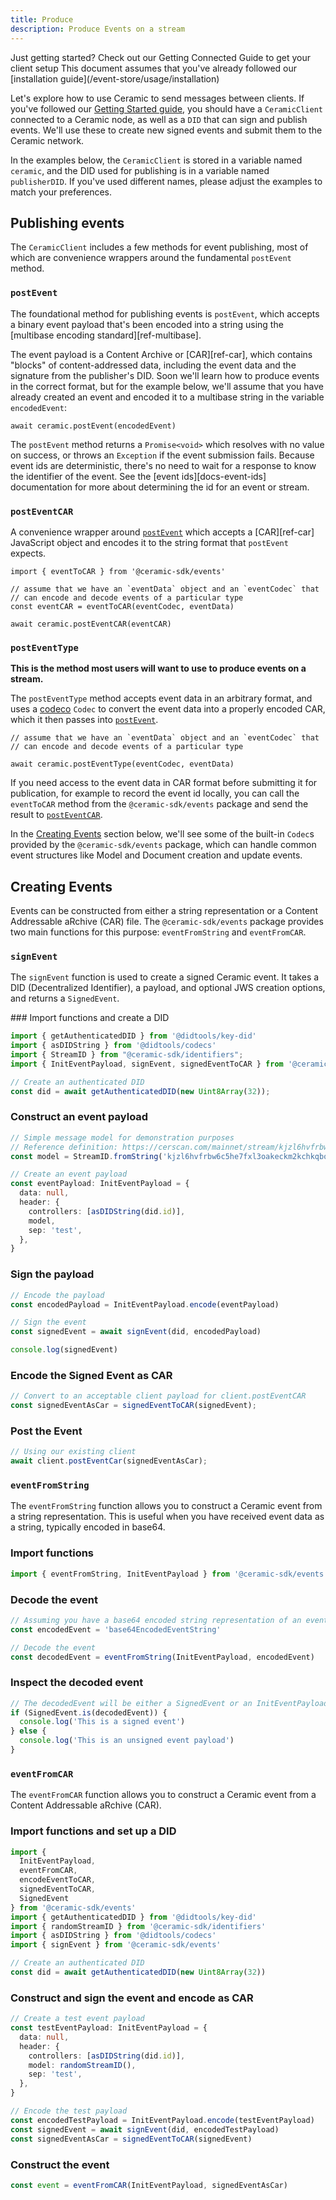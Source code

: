 ```yaml
---
title: Produce
description: Produce Events on a stream
---
```



<Callout>
Just getting started? Check out our Getting Connected Guide to get your client setup
This document assumes that you've already followed our [installation guide](/event-store/usage/installation)
</Callout>

Let's explore how to use Ceramic to send messages between clients. If you've followed our [Getting Started guide](/event-store/usage/installation), you should have a `CeramicClient` connected to a Ceramic node, as well as a `DID` that can sign and publish events. We'll use these to create new signed events and submit them to the Ceramic network.

In the examples below, the `CeramicClient` is stored in a variable named `ceramic`, and the DID used for publishing is in a variable named `publisherDID`. If you've used different names, please adjust the examples to match your preferences.

## Publishing events

The `CeramicClient` includes a few methods for event publishing, most of which are convenience wrappers around the fundamental `postEvent` method.

### `postEvent`

The foundational method for publishing events is `postEvent`, which accepts a binary event payload that's been encoded into a string using the [multibase encoding standard][ref-multibase].

The event payload is a Content Archive or [CAR][ref-car], which contains "blocks" of content-addressed data, including the event data and the signature from the publisher's DID. Soon we'll learn how to produce events in the correct format, but for the example below, we'll assume that you have already created an event and encoded it to a multibase string in the variable `encodedEvent`:

```tsx
await ceramic.postEvent(encodedEvent)
```

The `postEvent` method returns a `Promise<void>` which resolves with no value on success, or throws an `Exception` if the event submission fails. Because event ids are deterministic, there's no need to wait for a response to know the identifier of the event. See the [event ids][docs-event-ids] documentation for more about determining the id for an event or stream.

### `postEventCAR`

A convenience wrapper around [`postEvent`](#postevent) which accepts a [CAR][ref-car] JavaScript object and encodes it to the string format that `postEvent` expects.

```tsx
import { eventToCAR } from '@ceramic-sdk/events'

// assume that we have an `eventData` object and an `eventCodec` that
// can encode and decode events of a particular type
const eventCAR = eventToCAR(eventCodec, eventData)

await ceramic.postEventCAR(eventCAR)

```

### `postEventType`

**This is the method most users will want to use to produce events on a stream.**

The `postEventType` method accepts event data in an arbitrary format, and uses a [codeco](https://github.com/ceramicnetwork/codeco) `Codec` to convert the event data into a properly encoded CAR, which it then passes into [`postEvent`](#postevent).

```tsx
// assume that we have an `eventData` object and an `eventCodec` that
// can encode and decode events of a particular type

await ceramic.postEventType(eventCodec, eventData)

```

If you need access to the event data in CAR format before submitting it for publication, for example to record the event id locally, you can call the `eventToCAR` method from the `@ceramic-sdk/events` package and send the result to [`postEventCAR`](#posteventcar).

In the [Creating Events](#creating-events) section below, we'll see some of the built-in `Codec`s provided by the `@ceramic-sdk/events` package, which can handle common event structures like Model and Document creation and update events.

## Creating Events

Events can be constructed from either a string representation or a Content Addressable aRchive (CAR) file. The `@ceramic-sdk/events` package provides two main functions for this purpose: `eventFromString` and `eventFromCAR`.

### `signEvent`

The `signEvent` function is used to create a signed Ceramic event. It takes a DID (Decentralized Identifier), a payload, and optional JWS creation options, and returns a `SignedEvent`.

<Steps>
### Import functions and create a DID

```typescript
import { getAuthenticatedDID } from '@didtools/key-did'
import { asDIDString } from '@didtools/codecs'
import { StreamID } from "@ceramic-sdk/identifiers";
import { InitEventPayload, signEvent, signedEventToCAR } from '@ceramic-sdk/events'

// Create an authenticated DID
const did = await getAuthenticatedDID(new Uint8Array(32));
```

### Construct an event payload

```typescript
// Simple message model for demonstration purposes
// Reference definition: https://cerscan.com/mainnet/stream/kjzl6hvfrbw6c5he7fxl3oakeckm2kchkqboqug08inkh1tmfqpd8v3oceriml2
const model = StreamID.fromString('kjzl6hvfrbw6c5he7fxl3oakeckm2kchkqboqug08inkh1tmfqpd8v3oceriml2');

// Create an event payload
const eventPayload: InitEventPayload = {
  data: null,
  header: {
    controllers: [asDIDString(did.id)],
    model,
    sep: 'test',
  },
}
```

### Sign the payload

```typescript
// Encode the payload
const encodedPayload = InitEventPayload.encode(eventPayload)

// Sign the event
const signedEvent = await signEvent(did, encodedPayload)

console.log(signedEvent)
```

### Encode the Signed Event as CAR
```typescript
// Convert to an acceptable client payload for client.postEventCAR
const signedEventAsCar = signedEventToCAR(signedEvent);
```

### Post the Event
```typescript
// Using our existing client
await client.postEventCar(signedEventAsCar);
```
</Steps>

### `eventFromString`

The `eventFromString` function allows you to construct a Ceramic event from a string representation. This is useful when you have received event data as a string, typically encoded in base64.

<Steps>

### Import functions

```typescript
import { eventFromString, InitEventPayload } from '@ceramic-sdk/events'
```

### Decode the event

```typescript
// Assuming you have a base64 encoded string representation of an event
const encodedEvent = 'base64EncodedEventString'

// Decode the event
const decodedEvent = eventFromString(InitEventPayload, encodedEvent)
```

### Inspect the decoded event

```typescript
// The decodedEvent will be either a SignedEvent or an InitEventPayload
if (SignedEvent.is(decodedEvent)) {
  console.log('This is a signed event')
} else {
  console.log('This is an unsigned event payload')
}
```

</Steps>

### `eventFromCAR`

The `eventFromCAR` function allows you to construct a Ceramic event from a Content Addressable aRchive (CAR).

<Steps>

### Import functions and set up a DID

```typescript
import { 
  InitEventPayload, 
  eventFromCAR, 
  encodeEventToCAR, 
  signedEventToCAR, 
  SignedEvent 
} from '@ceramic-sdk/events'
import { getAuthenticatedDID } from '@didtools/key-did'
import { randomStreamID } from '@ceramic-sdk/identifiers'
import { asDIDString } from '@didtools/codecs'
import { signEvent } from '@ceramic-sdk/events'

// Create an authenticated DID
const did = await getAuthenticatedDID(new Uint8Array(32))
```

### Construct and sign the event and encode as CAR

```typescript
// Create a test event payload
const testEventPayload: InitEventPayload = {
  data: null,
  header: {
    controllers: [asDIDString(did.id)],
    model: randomStreamID(),
    sep: 'test',
  },
}

// Encode the test payload
const encodedTestPayload = InitEventPayload.encode(testEventPayload)
const signedEvent = await signEvent(did, encodedTestPayload)
const signedEventAsCar = signedEventToCAR(signedEvent)
```

### Construct the event

```typescript
const event = eventFromCAR(InitEventPayload, signedEventAsCar)
```

</Steps>
